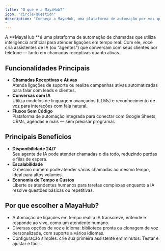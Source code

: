 ```yaml
---
title: "O que é a MayaHub?"
icon: "circle-question"
description: "Conheça a MayaHub, uma plataforma de automação por voz que usa IA para gerenciar conversas telefônicas em tempo real
"
---
```


A **MayaHub **é uma plataforma de automação de chamadas que utiliza inteligência artificial para atender ligações em tempo real. Com ele, você cria assistentes de IA (ou “agentes”) que conversam com seus clientes por telefone — tanto em chamadas receptivas quanto ativas.

## **Funcionalidades Principais**

- **Chamadas Receptivas e Ativas**\
  Atenda ligações de suporte ou realize campanhas ativas automatizadas para falar com leads e clientes.
- **Conversas com IA**\
  Utiliza modelos de linguagem avançados (LLMs) e reconhecimento de voz para interações com fala natural.
- **Fluxos Sem Código**\
  Plataforma de automação integrada para conectar com Google Sheets, CRMs, agendas e mais — sem precisar programar.

## **Principais Benefícios**

- **Disponibilidade 24/7**\
  Seu agente de IA pode atender chamadas o dia todo, reduzindo perdas e filas de espera.
- **Escalabilidade**\
  O mesmo número pode atender várias chamadas ao mesmo tempo, ideal para altos volumes.
- **Economia de Tempo e Custos**\
  Liberte os atendentes humanos para tarefas complexas enquanto a IA resolve questões básicas ou repetitivas.

## **Por que escolher a MayaHub?**

- Automação de ligações em tempo real: a IA transcreve, entende e responde ao vivo, como um atendente humano.
- Diversas opções de voz e idioma: biblioteca pronta ou clonagem de voz personalizada, com suporte a vários idiomas.
- Configuração simples: crie sua primeira assistente em minutos. Testar e ajustar é fácil.